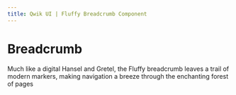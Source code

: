 ```yaml
---
title: Qwik UI | Fluffy Breadcrumb Component
---
```



# Breadcrumb

Much like a digital Hansel and Gretel, the Fluffy breadcrumb leaves a trail of modern markers, making navigation a breeze through the enchanting forest of pages
<br/>
<StatusBanner status={statusByComponent.fluffy.Accordion}/> 
 